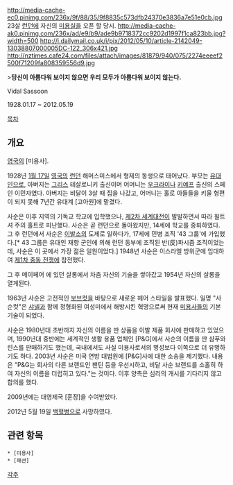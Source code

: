 http://media-cache-ec0.pinimg.com/236x/9f/88/35/9f8835c573dfb24370e3836a7e51e0cb.jpg 23살 [[런던]]에 자신의 [[미용실]]을 오픈 할 당시.
http://media-cache-ak0.pinimg.com/236x/ad/e9/b9/ade9b9718372cc9202d1997f1ca823bb.jpg?width=500
http://i.dailymail.co.uk/i/pix/2012/05/10/article-2142049-13038807000005DC-122_306x421.jpg
http://nztimes.cafe24.com/files/attach/images/81879/940/075/2274eeeef2500f71209fa808359556d9.jpg

>'''당신이 아름다워 보이지 않으면 우리 모두가 아름다워 보이지 않는다.'''

Vidal Sassoon

1928.01.17 ~ 2012.05.19

[[목차]]
== 개요 ==
[[영국]]의 [미용사]. 

1928년 [[1월 17일]] [[영국]]의 [[런던]] 해머스미스에서 형제의 동생으로 태어났다. 부모는 [[유대인]]으로, 아버지는 [[그리스]] 테살로니키 출신이며 어머니는 [[우크라이나]] [[키예프]] 출신의 스페인 이민자였다. 아버지는 비달이 3살 때 집을 나갔고, 어머니는 홀로 아들들을 키울 형편이 되지 못해 7년간 유대계 [고아원]에 맡겼다.

사순은 이후 지역의 기독교 학교에 입학했으나, [[제2차 세계대전]]이 발발하면서 따라 윌트셔 주의 홀트로 피난했다. 사순은 곧 런던으로 돌아왔지만, 14세에 학교를 중퇴하였다. 그 후 런던에서 사순은 [[이발소]]의 도제로 일하다가, 17세에 민병 조직 '43 그룹'에 가입했다.[* 43 그룹은 유대인 재향 군인에 의해 런던 동부에 조직된 반(反)파시즘 조직이었는데, 사순은 이 곳에서 가장 젊은 일원이었다.] 1948년 사순은 이스라엘 방위군에 입대하여 [[제1차 중동 전쟁]]에 참전했다.

그 후 메이페어 에 있던 살롱에서 차츰 자신의 기술을 쌓아갔고 1954년 자신의 살롱을 열게된다.

1963년 사순은 고전적인 [[보브컷]]을 바탕으로 새로운 헤어 스타일을 발표했다. 일명 "사순컷"은 [[샤넬]]과 함께 정형화된 여성미에서 해방시킨 혁명으로써 현재 [[미용사]]들의 기본 기술이 되었다.

사순은 1980년대 초반까지 자신의 이름을 딴 상품을 이발 제품 회사에 판매하고 있었으며, 1990년대 중반에는 세계적인 생활 용품 업체인 [P&G]에서 사순의 이름을 딴 샴푸와 린스를 판매하기도 했는데, 국내에서도 사실 미용사로서의 명성보다 이쪽으로 더 유명하기도 하다. 2003년 사순은 미국 연방 대법원에 [P&G]사에 대한 소송을 제기했다. 내용은 "P&G는 회사의 다른 브랜드인 팬틴 등을 우선시하고, 비달 사순 브랜드를 소홀히 하여 자신의 이름을 더럽히고 있다."는 것이다. 이후 양측은 심리의 개시를 기다리지 않고 합의를 했다.

2009년에는 대영제국 [훈장]을 수여받았다.

2012년 5월 19일 [[백혈병]]으로 사망하였다.

== 관련 항목 ==
 * [미용사]
 * [패션]

[[각주]]
